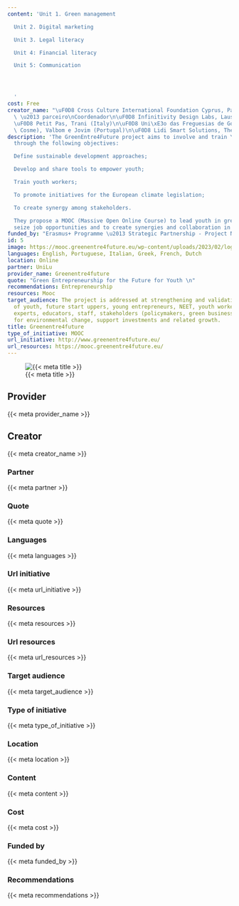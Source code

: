 ```yaml
---
content: 'Unit 1. Green management

  Unit 2. Digital marketing

  Unit 3. Legal literacy

  Unit 4: Financial literacy

  Unit 5: Communication




  '
cost: Free
creator_name: "\uF0D8 Cross Culture International Foundation Cyprus, Pafos (Cyprus)\
  \ \u2013 parceiro\nCoordenador\n\uF0D8 Infinitivity Design Labs, Laussone (France)\n\
  \uF0D8 Petit Pas, Trani (Italy)\n\uF0D8 Uni\xE3o das Freguesias de Gondomar (S.\
  \ Cosme), Valbom e Jovim (Portugal)\n\uF0D8 Lidi Smart Solutions, The Hague, (Holanda)"
description: 'The GreenEntre4Future project aims to involve and train Youth Workers
  through the following objectives:

  Define sustainable development approaches;

  Develop and share tools to empower youth;

  Train youth workers;

  To promote initiatives for the European climate legislation;

  To create synergy among stakeholders.

  They propose a MOOC (Massive Open Online Course) to lead youth in green market to
  seize job opportunities and to create synergies and collaboration in green sector.'
funded_by: "Erasmus+ Programme \u2013 Strategic Partnership - Project Nr: 2021-1-CY02-KA220-YOU-000029171"
id: 5
image: https://mooc.greenentre4future.eu/wp-content/uploads/2023/02/logo-png.png
languages: English, Portuguese, Italian, Greek, French, Dutch
location: Online
partner: UniLu
provider_name: Greenentre4future
quote: "Green Entrepreneurship for the Future for Youth \n"
recommendations: Entrepreneurship
resources: Mooc
target_audience: The project is addressed at strengthening and validating competences
  of youth, future start uppers, young entrepreneurs, NEET, youth workers, trainers,
  experts, educators, staff, stakeholders (policymakers, green businesses, consumers)
  for environmental change, support investments and related growth.
title: Greenentre4future
type_of_initiative: MOOC
url_initiative: http://www.greenentre4future.eu/
url_resources: https://mooc.greenentre4future.eu/
---
```


![{{< meta title >}}]({{< meta image >}})

## Provider

{{< meta provider_name >}}

## Creator

{{< meta creator_name >}}

### Partner

{{< meta partner >}}

### Quote

{{< meta quote >}}

### Languages

{{< meta languages >}}

### Url initiative

{{< meta url_initiative >}}

### Resources

{{< meta resources >}}

### Url resources

{{< meta url_resources >}}

### Target audience

{{< meta target_audience >}}

### Type of initiative

{{< meta type_of_initiative >}}

### Location

{{< meta location >}}

### Content

{{< meta content >}}

### Cost

{{< meta cost >}}

### Funded by

{{< meta funded_by >}}

### Recommendations

{{< meta recommendations >}}

